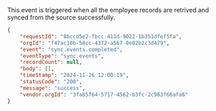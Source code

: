 This event is triggered when all the employee records are retrived and synced from the source successfully. 

```json
{
    "requestId": "8bccd5e2-fbcc-411d-9022-1b351dfef5fa",
    "orgId": "f47ac10b-58cc-4372-a567-0e02b2c3d479",
    "event": "sync.events.completed",
    "eventType": "sync.events",
    "recordCount": null,
    "body": [],
    "timeStamp": "2024-11-26 12:00:19",
    "statusCode": "200",
    "message": "success",
    "vendor.orgId": "3fa85f64-5717-4562-b3fc-2c963f66afa6"
}
```